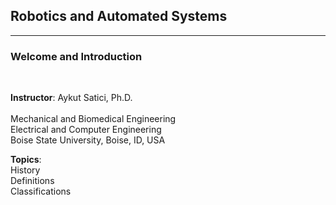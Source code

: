 ## Robotics and Automated Systems {.center .smaller}
<!-- ###################################################################### -->

<hr>

### Welcome and Introduction

<br/>

::: {layout="[120, 60]"}
__Instructor__: Aykut Satici, Ph.D. <br>
<br>
Mechanical and Biomedical Engineering <br>
Electrical and Computer Engineering <br>
Boise State University, Boise, ID, USA

__Topics__: <br>
History <br>
Definitions <br>
Classifications <br>
:::
